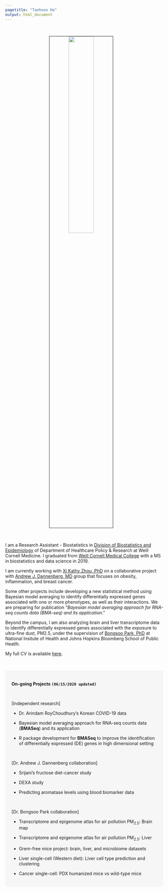 ```yaml
---
pagetitle: "Taehoon Ha"
output: html_document
---
```


<link rel="stylesheet" href="styles.css" type="text/css">

<br>

<p align="center">
<img src="images/taehoonh.jpg" style="width:40%; border:1px solid; margin-right: 20px" align="center">
</p>
<br>


I am a Research Assistant - Biostatistics in [Division of Biostatistics and Epidemiology](https://hpr.weill.cornell.edu/research-collaboration/our-divisions/biostatistics) of Department of Healthcare Policy & Research at Weill Cornell Medicine. I graduated from [Weill Cornell Medical College](https://weill.cornell.edu/) with a MS in biostatistics and data science in 2019.

I am currently working with [Xi Kathy Zhou, PhD](https://gradschool.weill.cornell.edu/faculty/xi-kathy-zhou) on a collaborative project with [Andrew J. Dannenberg, MD](https://research.cornell.edu/researchers/andrew-j-dannenberg) group that focuses on obesity, inflammation, and breast cancer.

Some other projects include developing a new statistical method using Bayesian model averaging to identify differentially expressed genes associated with one or more phenotypes, as well as their interactions. We are preparing for publication "*Bayesian model averaging approach for RNA-seq counts data (BMA-seq) and its application*."

Beyond the campus, I am also analyzing brain and liver transcriptome data to identify differentially expressed genes associated with the exposure to ultra-fine dust, PM2.5, under the supervision of [Bongsoo Park, PhD](https://www.linkedin.com/in/bongsoo-park-678b0416/) at National Insitute of Health and Johns Hopkins Bloomberg School of Public Heatlh.

My full CV is available [here](./files/TaehoonHa_CV_202006.pdf).

<br>

<style>
div.box { background-color:#F6F6F6; border-radius: 5px; padding: 20px;}
</style>
<div class = "box">
<strong>On-going Projects `(06/15/2020 updated)` </strong> <br>

<br>

[Independent research]

- Dr. Arindam RoyChoudhury's Korean COVID-19 data

- Bayesian model averaging approach for RNA-seq counts data (**BMASeq**) and its application

- R package development for **BMASeq** to improve the identification of differentially expressed (DE) genes in high dimensional setting


<br>


[Dr. Andrew J. Dannenberg collaboration]

- Srijani's fructose diet-cancer study

- DEXA study

- Predicting aromatase levels using blood biomarker data


<br>


[Dr. Bongsoo Park collaboration]

- Transcriptome and epigenome atlas for air pollution $\text{PM}_{2.5}$: Brain map

- Transcriptome and epigenome atlas for air pollution $\text{PM}_{2.5}$: Liver

- Grem-free mice project: brain, liver, and microbiome datasets

- Liver single-cell (Western diet): Liver cell type prediction and clustering

- Cancer single-cell: PDX humanized mice vs wild-type mice

</div>
